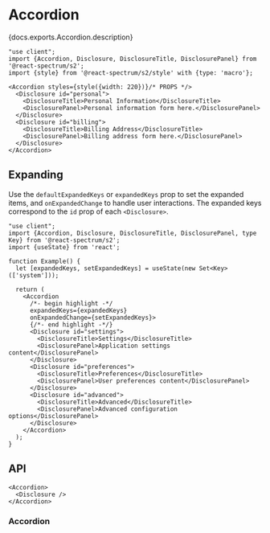 


# Accordion

<PageDescription>{docs.exports.Accordion.description}</PageDescription>

```tsx render docs={docs.exports.Accordion} links={docs.links} props={['size', 'density', 'isQuiet', 'isDisabled', 'allowsMultipleExpanded']} type="s2"
"use client";
import {Accordion, Disclosure, DisclosureTitle, DisclosurePanel} from '@react-spectrum/s2';
import {style} from '@react-spectrum/s2/style' with {type: 'macro'};

<Accordion styles={style({width: 220})}/* PROPS */>
  <Disclosure id="personal">
    <DisclosureTitle>Personal Information</DisclosureTitle>
    <DisclosurePanel>Personal information form here.</DisclosurePanel>
  </Disclosure>
  <Disclosure id="billing">
    <DisclosureTitle>Billing Address</DisclosureTitle>
    <DisclosurePanel>Billing address form here.</DisclosurePanel>
  </Disclosure>
</Accordion>
```

## Expanding

Use the `defaultExpandedKeys` or `expandedKeys` prop to set the expanded items, and `onExpandedChange` to handle user interactions. The expanded keys correspond to the `id` prop of each `<Disclosure>`.

```tsx render
"use client";
import {Accordion, Disclosure, DisclosureTitle, DisclosurePanel, type Key} from '@react-spectrum/s2';
import {useState} from 'react';

function Example() {
  let [expandedKeys, setExpandedKeys] = useState(new Set<Key>(['system']));

  return (
    <Accordion
      /*- begin highlight -*/
      expandedKeys={expandedKeys}
      onExpandedChange={setExpandedKeys}>
      {/*- end highlight -*/}
      <Disclosure id="settings">
        <DisclosureTitle>Settings</DisclosureTitle>
        <DisclosurePanel>Application settings content</DisclosurePanel>
      </Disclosure>
      <Disclosure id="preferences">
        <DisclosureTitle>Preferences</DisclosureTitle>
        <DisclosurePanel>User preferences content</DisclosurePanel>
      </Disclosure>
      <Disclosure id="advanced">
        <DisclosureTitle>Advanced</DisclosureTitle>
        <DisclosurePanel>Advanced configuration options</DisclosurePanel>
      </Disclosure>
    </Accordion>
  );
}
```

## API

```tsx links={{Accordion: '#accordion', Disclosure: 'Disclosure.html'}}
<Accordion>
  <Disclosure />
</Accordion>
```

### Accordion

<PropTable component={docs.exports.Accordion} links={docs.links} />
